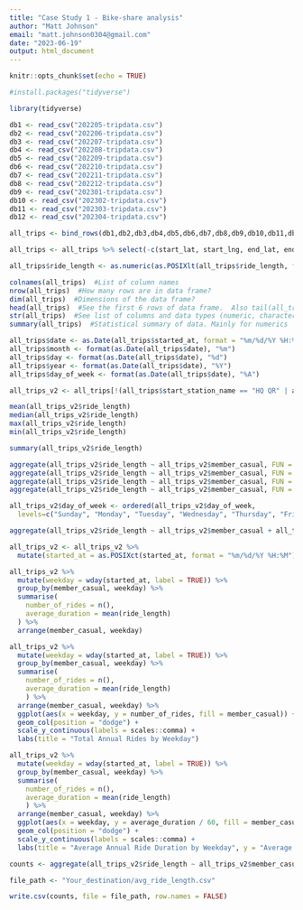 ---
title: "Case Study 1 - Bike-share analysis"
author: "Matt Johnson"
email: "matt.johnson0304@gmail.com"
date: "2023-06-19"
output: html_document
---

```{r setup, include=FALSE}
knitr::opts_chunk$set(echo = TRUE)
```


```{r Install package, include= FALSE}
#install.packages("tidyverse")
```


```{r Load package, include= FALSE}
library(tidyverse)
```


``` {r Upload datasets, include= FALSE}
db1 <- read_csv("202205-tripdata.csv")
db2 <- read_csv("202206-tripdata.csv")
db3 <- read_csv("202207-tripdata.csv")
db4 <- read_csv("202208-tripdata.csv")
db5 <- read_csv("202209-tripdata.csv")
db6 <- read_csv("202210-tripdata.csv")
db7 <- read_csv("202211-tripdata.csv")
db8 <- read_csv("202212-tripdata.csv")
db9 <- read_csv("202301-tripdata.csv")
db10 <- read_csv("202302-tripdata.csv")
db11 <- read_csv("202303-tripdata.csv")
db12 <- read_csv("202304-tripdata.csv")
```


``` {r Stack individual data frames into one big data frame}
all_trips <- bind_rows(db1,db2,db3,db4,db5,db6,db7,db8,db9,db10,db11,db12)
```


``` {r Remove lat and long}
all_trips <- all_trips %>% select(-c(start_lat, start_lng, end_lat, end_lng))
```


``` {r Making ride_length the col_type the instructions want}
all_trips$ride_length <- as.numeric(as.POSIXlt(all_trips$ride_length, format = "%H:%M:%S"))
```


``` {r Inspect the new table that has been created}
colnames(all_trips)  #List of column names
nrow(all_trips)  #How many rows are in data frame?
dim(all_trips)  #Dimensions of the data frame?
head(all_trips)  #See the first 6 rows of data frame.  Also tail(all_trips)
str(all_trips)  #See list of columns and data types (numeric, character, etc)
summary(all_trips)  #Statistical summary of data. Mainly for numerics
```


```{r Add columns that list the date, month, day, and year of each ride}
all_trips$date <- as.Date(all_trips$started_at, format = "%m/%d/%Y %H:%M") 
all_trips$month <- format(as.Date(all_trips$date), "%m")
all_trips$day <- format(as.Date(all_trips$date), "%d")
all_trips$year <- format(as.Date(all_trips$date), "%Y")
all_trips$day_of_week <- format(as.Date(all_trips$date), "%A")
```


``` {r Remove "bad" data}
all_trips_v2 <- all_trips[!(all_trips$start_station_name == "HQ QR" | all_trips$ride_length<0),]
```


``` {r Descriptive analysis on ride_length (all figures in seconds)}
mean(all_trips_v2$ride_length) 
median(all_trips_v2$ride_length) 
max(all_trips_v2$ride_length) 
min(all_trips_v2$ride_length)
```


``` {r You can condense the four lines above to one line using summary() on the specific attribute}
summary(all_trips_v2$ride_length)
```


``` {r Compare members and casual users}
aggregate(all_trips_v2$ride_length ~ all_trips_v2$member_casual, FUN = mean)
aggregate(all_trips_v2$ride_length ~ all_trips_v2$member_casual, FUN = median)
aggregate(all_trips_v2$ride_length ~ all_trips_v2$member_casual, FUN = max)
aggregate(all_trips_v2$ride_length ~ all_trips_v2$member_casual, FUN = min)
```


``` {r the days of the week are out of order. we must fix that.}
all_trips_v2$day_of_week <- ordered(all_trips_v2$day_of_week, 
  levels=c("Sunday", "Monday", "Tuesday", "Wednesday", "Thursday", "Friday", "Saturday"))
```


``` {r See the average ride time by each day for members vs casual users rounded up to make it easier to understand} 
aggregate(all_trips_v2$ride_length ~ all_trips_v2$member_casual + all_trips_v2$day_of_week, FUN = function(x) round(mean(x), 2))
```


``` {r we must format "started_at" to utilize further investigations}
all_trips_v2 <- all_trips_v2 %>%
  mutate(started_at = as.POSIXct(started_at, format = "%m/%d/%Y %H:%M"))
```


``` {r analyze ridership data by type and weekday}
all_trips_v2 %>%
  mutate(weekday = wday(started_at, label = TRUE)) %>%
  group_by(member_casual, weekday) %>%
  summarise(
    number_of_rides = n(),
    average_duration = mean(ride_length)
  ) %>%
  arrange(member_casual, weekday)
```


``` {r visualize the number of rides by rider type}
all_trips_v2 %>%
  mutate(weekday = wday(started_at, label = TRUE)) %>%
  group_by(member_casual, weekday) %>%
  summarise(
    number_of_rides = n(),
    average_duration = mean(ride_length)
    ) %>%
  arrange(member_casual, weekday) %>%
  ggplot(aes(x = weekday, y = number_of_rides, fill = member_casual)) +
  geom_col(position = "dodge") +
  scale_y_continuous(labels = scales::comma) +
  labs(title = "Total Annual Rides by Weekday")
```


``` {r create a visualization for average duration in minutes}
all_trips_v2 %>%
  mutate(weekday = wday(started_at, label = TRUE)) %>%
  group_by(member_casual, weekday) %>%
  summarise(
    number_of_rides = n(),
    average_duration = mean(ride_length)
    ) %>%
  arrange(member_casual, weekday) %>%
  ggplot(aes(x = weekday, y = average_duration / 60, fill = member_casual)) +
  geom_col(position = "dodge") +
  scale_y_continuous(labels = scales::comma) +
  labs(title = "Average Annual Ride Duration by Weekday", y = "Average Duration (minutes)")
```


``` {r Create a csv file that we will visualize in Excel and Tableau, include=FALSE}
counts <- aggregate(all_trips_v2$ride_length ~ all_trips_v2$member_casual + all_trips_v2$day_of_week, FUN = mean)

file_path <- "Your_destination/avg_ride_length.csv"

write.csv(counts, file = file_path, row.names = FALSE)
```
